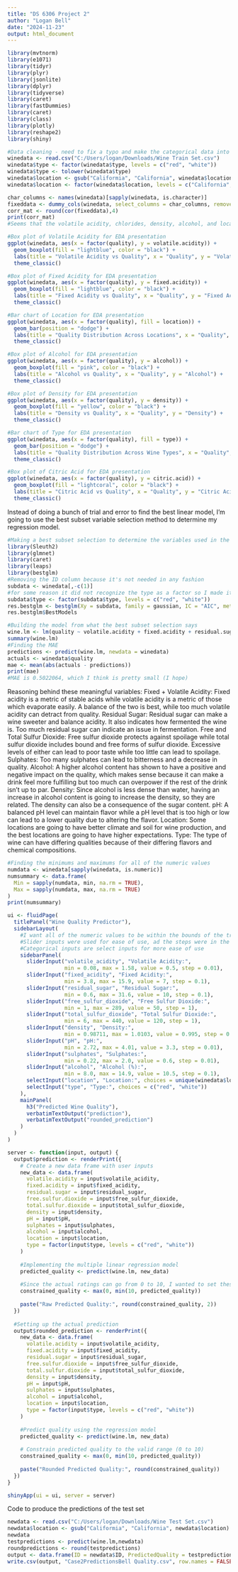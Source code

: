 ---
title: "DS 6306 Project 2"
author: "Logan Bell"
date: "2024-11-23"
output: html_document
---

```{r}
library(mvtnorm)
library(e1071)
library(tidyr)
library(plyr)
library(jsonlite)
library(dplyr)
library(tidyverse)
library(caret)
library(fastDummies)
library(caret)
library(class)
library(plotly)
library(reshape2)
library(shiny)
```

```{r}
#Data cleaning - need to fix a typo and make the categorical data into factors
winedata <- read.csv("C:/Users/logan/Downloads/Wine Train Set.csv")
winedata$type <- factor(winedata$type, levels = c("red", "white"))
winedata$type <- tolower(winedata$type)
winedata$location <- gsub("Califormia", "California", winedata$location)
winedata$location <- factor(winedata$location, levels = c("California", "Texas"))
```

```{r}
char_columns <- names(winedata)[sapply(winedata, is.character)]
fixeddata <- dummy_cols(winedata, select_columns = char_columns, remove_first_dummy = TRUE, remove_selected_columns = TRUE)
corr_mat <- round(cor(fixeddata),4)
print(corr_mat)
#Seems that the volatile acidity, chlorides, density, alcohol, and location columns all have some sort of impact on the quality of wine
```
```{r}
#Box plot of Volatile Acidity for EDA presentation
ggplot(winedata, aes(x = factor(quality), y = volatile.acidity)) +
  geom_boxplot(fill = "lightblue", color = "black") +
  labs(title = "Volatile Acidity vs Quality", x = "Quality", y = "Volatile Acidity") +
  theme_classic()
```
```{r}
#Box plot of Fixed Acidity for EDA presentation
ggplot(winedata, aes(x = factor(quality), y = fixed.acidity)) +
  geom_boxplot(fill = "lightblue", color = "black") +
  labs(title = "Fixed Acidity vs Quality", x = "Quality", y = "Fixed Acidity") +
  theme_classic()
```
```{r}
#Bar chart of Location for EDA presentation
ggplot(winedata, aes(x = factor(quality), fill = location)) +
  geom_bar(position = "dodge") +
  labs(title = "Quality Distribution Across Locations", x = "Quality", y = "Count") +
  theme_classic()
```
```{r}
#Box plot of Alcohol for EDA presentation
ggplot(winedata, aes(x = factor(quality), y = alcohol)) +
  geom_boxplot(fill = "pink", color = "black") +
  labs(title = "Alcohol vs Quality", x = "Quality", y = "Alcohol") +
  theme_classic()
```
```{r}
#Box plot of Density for EDA presentation
ggplot(winedata, aes(x = factor(quality), y = density)) +
  geom_boxplot(fill = "yellow", color = "black") +
  labs(title = "Density vs Quality", x = "Quality", y = "Density") +
  theme_classic()
```
```{r}
#Bar chart of Type for EDA presentation
ggplot(winedata, aes(x = factor(quality), fill = type)) +
  geom_bar(position = "dodge") +
  labs(title = "Quality Distribution Across Wine Types", x = "Quality", y = "Count") +
  theme_classic()
```
```{r}
#Box plot of Citric Acid for EDA presentation
ggplot(winedata, aes(x = factor(quality), y = citric.acid)) +
  geom_boxplot(fill = "lightcoral", color = "black") +
  labs(title = "Citric Acid vs Quality", x = "Quality", y = "Citric Acid") +
  theme_classic()
```
Instead of doing a bunch of trial and error to find the best linear model, I'm going to use the best subset variable selection method to determine my regression model.
```{r}
#Making a best subset selection to determine the variables used in the best possible model
library(Sleuth2)
library(glmnet)
library(caret)
library(leaps)
library(bestglm)
#Removing the ID column because it's not needed in any fashion
subdata <- winedata[,-c(1)]
#for some reason it did not recognize the type as a factor so I made it a factor again
subdata$type <- factor(subdata$type, levels = c("red", "white"))
res.bestglm <- bestglm(Xy = subdata, family = gaussian, IC = "AIC", method = "exhaustive")
res.bestglm$BestModels
```

```{r}
#Building the model from what the best subset selection says
wine.lm <- lm(quality ~ volatile.acidity + fixed.acidity + residual.sugar + free.sulfur.dioxide + total.sulfur.dioxide + density + pH + sulphates + alcohol + location + type, data = winedata)
summary(wine.lm)
#Finding the MAE
predictions <- predict(wine.lm, newdata = winedata)
actuals <- winedata$quality
mae <- mean(abs(actuals - predictions))
print(mae)
#MAE is 0.5022064, which I think is pretty small (I hope)
```
Reasoning behind these meaningful variables:
Fixed + Volatile Acidity: Fixed acidity is a metric of stable acids while volatile acidity is a metric of those which evaporate easily. A balance of the two is best, while too much volatile acidity can detract from quality.
Residual Sugar: Residual sugar can make a wine sweeter and balance acidity. It also indicates how fermented the wine is. Too much residual sugar can indicate an issue in fermentation.
Free and Total Sulfur Dioxide: Free sulfur dioxide protects against spoilage while total sulfur dioxide includes bound and free forms of sulfur dioxide. Excessive levels of either can lead to poor taste while too little can lead to spoilage.
Sulphates: Too many sulphates can lead to bitterness and a decrease in quality.
Alcohol: A higher alcohol content has shown to have a positive and negative impact on the quality, which makes sense because it can make a drink feel more fulfilling but too much can overpower if the rest of the drink isn't up to par.
Density: Since alcohol is less dense than water, having an increase in alcohol content is going to increase the density, so they are related. The density can also be a consequence of the sugar content.
pH: A balanced pH level can maintain flavor while a pH level that is too high or low can lead to a lower quality due to altering the flavor.
Location: Some locations are going to have better climate and soil for wine production, and the best locations are going to have higher expectations.
Type: The type of wine can have differing qualities because of their differing flavors and chemical compositions. 



```{r}
#Finding the minimums and maximums for all of the numeric values
numdata <- winedata[sapply(winedata, is.numeric)]
numsummary <- data.frame(
  Min = sapply(numdata, min, na.rm = TRUE),
  Max = sapply(numdata, max, na.rm = TRUE)
)
print(numsummary)
```


```{r}
ui <- fluidPage(
  titlePanel("Wine Quality Predictor"),
  sidebarLayout(
    #I want all of the numeric values to be within the bounds of the training data so there is no extrapolation within the ShinyAPP
    #Slider inputs were used for ease of use, ad the steps were in the smallest magnitude of the data
    #Categorical inputs are select inputs for more ease of use
    sidebarPanel(
      sliderInput("volatile_acidity", "Volatile Acidity:", 
                  min = 0.08, max = 1.58, value = 0.5, step = 0.01),
      sliderInput("fixed_acidity", "Fixed Acidity:", 
                  min = 3.8, max = 15.9, value = 7, step = 0.1),
      sliderInput("residual_sugar", "Residual Sugar:", 
                  min = 0.6, max = 31.6, value = 10, step = 0.1),
      sliderInput("free_sulfur_dioxide", "Free Sulfur Dioxide:", 
                  min = 1, max = 289, value = 50, step = 1),
      sliderInput("total_sulfur_dioxide", "Total Sulfur Dioxide:", 
                  min = 6, max = 440, value = 120, step = 1),
      sliderInput("density", "Density:", 
                  min = 0.98711, max = 1.0103, value = 0.995, step = 0.0001),
      sliderInput("pH", "pH:", 
                  min = 2.72, max = 4.01, value = 3.3, step = 0.01),
      sliderInput("sulphates", "Sulphates:", 
                  min = 0.22, max = 2.0, value = 0.6, step = 0.01),
      sliderInput("alcohol", "Alcohol (%):", 
                  min = 8.0, max = 14.9, value = 10.5, step = 0.1),
      selectInput("location", "Location:", choices = unique(winedata$location)),
      selectInput("type", "Type:", choices = c("red", "white"))
    ),
    mainPanel(
      h3("Predicted Wine Quality"),
      verbatimTextOutput("prediction"),
      verbatimTextOutput("rounded_prediction")
    )
  )
)

server <- function(input, output) {
  output$prediction <- renderPrint({
    # Create a new data frame with user inputs
    new_data <- data.frame(
      volatile.acidity = input$volatile_acidity,
      fixed.acidity = input$fixed_acidity,
      residual.sugar = input$residual_sugar,
      free.sulfur.dioxide = input$free_sulfur_dioxide,
      total.sulfur.dioxide = input$total_sulfur_dioxide,
      density = input$density,
      pH = input$pH,
      sulphates = input$sulphates,
      alcohol = input$alcohol,
      location = input$location,
      type = factor(input$type, levels = c("red", "white"))
    )
    
    #Implementing the multiple linear regression model
    predicted_quality <- predict(wine.lm, new_data)
    
    #Since the actual ratings can go from 0 to 10, I wanted to set these bounds as well, even if the data only has qualities from 3 to 9
    constrained_quality <- max(0, min(10, predicted_quality))
    
    paste("Raw Predicted Quality:", round(constrained_quality, 2))
  })
  
  #Setting up the actual prediction
  output$rounded_prediction <- renderPrint({
    new_data <- data.frame(
      volatile.acidity = input$volatile_acidity,
      fixed.acidity = input$fixed_acidity,
      residual.sugar = input$residual_sugar,
      free.sulfur.dioxide = input$free_sulfur_dioxide,
      total.sulfur.dioxide = input$total_sulfur_dioxide,
      density = input$density,
      pH = input$pH,
      sulphates = input$sulphates,
      alcohol = input$alcohol,
      location = input$location,
      type = factor(input$type, levels = c("red", "white"))
    )
    
    #Predict quality using the regression model
    predicted_quality <- predict(wine.lm, new_data)
    
    # Constrain predicted quality to the valid range (0 to 10)
    constrained_quality <- max(0, min(10, predicted_quality))
    
    paste("Rounded Predicted Quality:", round(constrained_quality))
  })
}

shinyApp(ui = ui, server = server)
```
Code to produce the predictions of the test set
```{r}
newdata <- read.csv("C:/Users/logan/Downloads/Wine Test Set.csv")
newdata$location <- gsub("Califormia", "California", newdata$location)
newdata
testpredictions <- predict(wine.lm,newdata)
roundpredictions <- round(testpredictions)
output <- data.frame(ID = newdata$ID, PredictedQuality = testpredictions, RoundedQuality = roundpredictions)
write.csv(output, "Case2PredictionsBell Quality.csv", row.names = FALSE)
```

